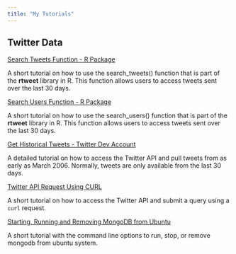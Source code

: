 ```yaml
---
title: "My Tutorials"
---
```


## Twitter Data {.main-heading}  

<section class="project_Table">
[Search Tweets Function - R Package ](./mytutorials/basic_rtweet_tutorial.html){target="_blank"}  
<p class="description">
A short tutorial on how to use the search_tweets() function that is part of the **rtweet** library in R. This function allows users to access tweets sent over the last 30 days. 
</p>
[Search Users Function - R Package](./mytutorials/search_users.html){target="_blank"}  
<p class="description">
A short tutorial on how to use the search_users() function that is part of the **rtweet** library in R. This function allows users to access tweets sent over the last 30 days. 
</p>  
[Get Historical Tweets - Twitter Dev Account](./mytutorials/twitterHistoricalTweets.html){target="_blank"}  
<p class="description">
A detailed tutorial on how to access the Twitter API and pull tweets from as early as March 2006. Normally, tweets are only available from the last 30 days.
</p>  

[Twitter API Request Using CURL ](./mytutorials/twitter_curl_query.html){target="_blank"}  
<p class="description">
A short tutorial on how to access the Twitter API and submit a query using a `curl` request. 
</p>  

[Starting, Running and Removing MongoDB from Ubuntu ](./mytutorials/run_mongodb.html){target="_blank"}  
<p class="description">
A short tutorial with the command line options to run, stop, or remove mongodb from ubuntu system.  
</p>  

</section>
